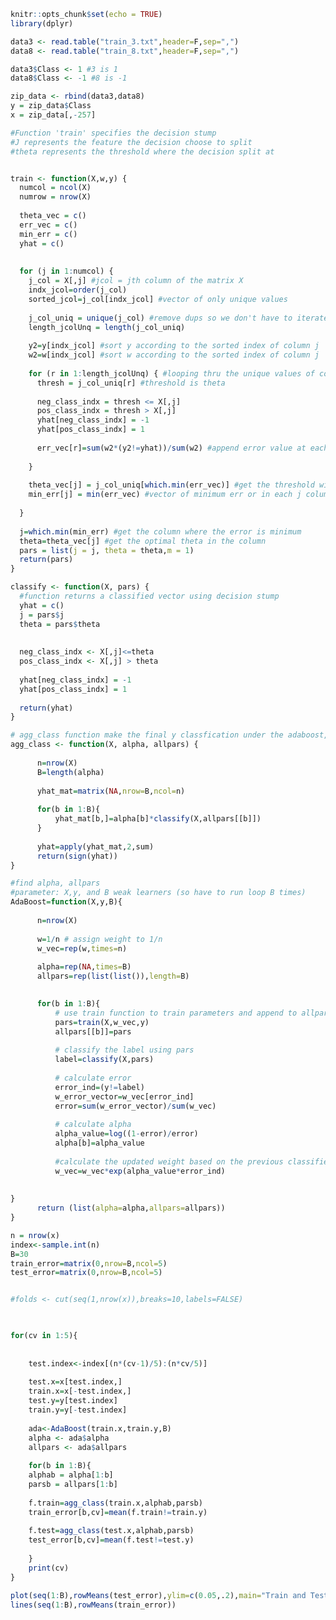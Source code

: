 
```r
knitr::opts_chunk$set(echo = TRUE)
library(dplyr)
```


```r

data3 <- read.table("train_3.txt",header=F,sep=",")
data8 <- read.table("train_8.txt",header=F,sep=",")

data3$Class <- 1 #3 is 1
data8$Class <- -1 #8 is -1

zip_data <- rbind(data3,data8)
y = zip_data$Class
x = zip_data[,-257]

```


```r
#Function 'train' specifies the decision stump
#J represents the feature the decision choose to split
#theta represents the threshold where the decision split at


train <- function(X,w,y) {
  numcol = ncol(X)
  numrow = nrow(X)
  
  theta_vec = c()
  err_vec = c()
  min_err = c()
  yhat = c()
  
  
  for (j in 1:numcol) {
    j_col = X[,j] #jcol = jth column of the matrix X
    indx_jcol=order(j_col)
    sorted_jcol=j_col[indx_jcol] #vector of only unique values
    
    j_col_uniq = unique(j_col) #remove dups so we don't have to iterate thru it more than 1 time
    length_jcolUnq = length(j_col_uniq)
    
    y2=y[indx_jcol] #sort y according to the sorted index of column j 
    w2=w[indx_jcol] #sort w according to the sorted index of column j 
    
    for (r in 1:length_jcolUnq) { #looping thru the unique values of column j
      thresh = j_col_uniq[r] #threshold is theta
      
      neg_class_indx = thresh <= X[,j]
      pos_class_indx = thresh > X[,j]
      yhat[neg_class_indx] = -1
      yhat[pos_class_indx] = 1
      
      err_vec[r]=sum(w2*(y2!=yhat))/sum(w2) #append error value at each threshold
      
    }
    
    theta_vec[j] = j_col_uniq[which.min(err_vec)] #get the threshold with the minimum error
    min_err[j] = min(err_vec) #vector of minimum err or in each j column
    
  }
  
  j=which.min(min_err) #get the column where the error is minimum
  theta=theta_vec[j] #get the optimal theta in the column
  pars = list(j = j, theta = theta,m = 1)
  return(pars)
}

classify <- function(X, pars) { 
  #function returns a classified vector using decision stump
  yhat = c()
  j = pars$j
  theta = pars$theta
 
  
  neg_class_indx <- X[,j]<=theta
  pos_class_indx <- X[,j] > theta
  
  yhat[neg_class_indx] = -1
  yhat[pos_class_indx] = 1
  
  return(yhat)
}

# agg_class function make the final y classfication under the adaboost, which is c_hat
agg_class <- function(X, alpha, allpars) {
  
      n=nrow(X)
      B=length(alpha)
      
      yhat_mat=matrix(NA,nrow=B,ncol=n)
        
      for(b in 1:B){
          yhat_mat[b,]=alpha[b]*classify(X,allpars[[b]])
      }
      
      yhat=apply(yhat_mat,2,sum)
      return(sign(yhat))
}

#find alpha, allpars
#parameter: X,y, and B weak learners (so have to run loop B times)
AdaBoost=function(X,y,B){
  
      n=nrow(X)
  
      w=1/n # assign weight to 1/n
      w_vec=rep(w,times=n)
  
      alpha=rep(NA,times=B)
      allpars=rep(list(list()),length=B)
  

      for(b in 1:B){
          # use train function to train parameters and append to allpars
          pars=train(X,w_vec,y)
          allpars[[b]]=pars
          
          # classify the label using pars 
          label=classify(X,pars)
          
          # calculate error
          error_ind=(y!=label)
          w_error_vector=w_vec[error_ind]
          error=sum(w_error_vector)/sum(w_vec)
          
          # calculate alpha 
          alpha_value=log((1-error)/error)
          alpha[b]=alpha_value 
          
          #calculate the updated weight based on the previous classifier error
          w_vec=w_vec*exp(alpha_value*error_ind)
    
    
}
      return (list(alpha=alpha,allpars=allpars))
}

```

```r

n = nrow(x)
index<-sample.int(n)
B=30
train_error=matrix(0,nrow=B,ncol=5)
test_error=matrix(0,nrow=B,ncol=5)


#folds <- cut(seq(1,nrow(x)),breaks=10,labels=FALSE)


  
for(cv in 1:5){
    
    
    test.index<-index[(n*(cv-1)/5):(n*cv/5)]
    
    test.x=x[test.index,]
    train.x=x[-test.index,]
    test.y=y[test.index]
    train.y=y[-test.index]
    
    ada<-AdaBoost(train.x,train.y,B)
    alpha <- ada$alpha
    allpars <- ada$allpars
    
    for(b in 1:B){
    alphab = alpha[1:b]
    parsb = allpars[1:b]
      
    f.train=agg_class(train.x,alphab,parsb)
    train_error[b,cv]=mean(f.train!=train.y)
    
    f.test=agg_class(test.x,alphab,parsb)
    test_error[b,cv]=mean(f.test!=test.y)
    
    }
    print(cv)
}
```


```r
plot(seq(1:B),rowMeans(test_error),ylim=c(0.05,.2),main="Train and Test CV Error on B weak learners",xlab="Mean Error",type="l")
lines(seq(1:B),rowMeans(train_error))
```
